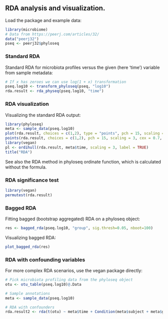 ## RDA analysis and visualization. 

Load the package and example data:

```r
library(microbiome)
# Data from https://peerj.com/articles/32/
data("peerj32")
pseq <- peerj32$phyloseq
```

### Standard RDA 

Standard RDA for microbiota profiles versus the given (here 'time')
variable from sample metadata:

```r
# If x has zeroes we can use log(1 + x) transformation
pseq.log10 <- transform_phyloseq(pseq, "log10")
rda.result <- rda_physeq(pseq.log10, "time")
```

### RDA visualization

Visualizing the standard RDA output:

```r
library(phyloseq)
meta <- sample_data(pseq.log10)
plot(rda.result, choices = c(1,2), type = "points", pch = 15, scaling = 3, cex = 0.7, col = meta$time)
points(rda.result, choices = c(1,2), pch = 15, scaling = 3, cex = 0.7, col = meta$time)
library(vegan)
pl <- ordihull(rda.result, meta$time, scaling = 3, label = TRUE)
title("RDA")
```

See also the RDA method in phyloseq ordinate function, which is calculated without the formula.


### RDA significance test

```r
library(vegan)
permutest(rda.result) 
```

### Bagged RDA

Fitting bagged (bootstrap aggregated) RDA on a phyloseq object:

```r
res <- bagged_rda(pseq.log10, "group", sig.thresh=0.05, nboot=100)
```

Visualizing bagged RDA:

```r
plot_bagged_rda(res)
```


### RDA with confounding variables 

For more complex RDA scenarios, use the vegan package directly:

```r
# Pick microbiota profiling data from the phyloseq object
otu <- otu_table(pseq.log10)@.Data

# Sample annotations
meta <- sample_data(pseq.log10)

# RDA with confounders
rda.result2 <- rda(t(otu) ~ meta$time + Condition(meta$subject + meta$gender))
```



